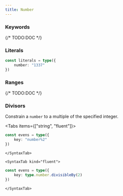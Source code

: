 ```yaml
---
title: Number
---
```



### Keywords

{/* TODO:DOC */}

### Literals

```ts twoslash
const literals = type({
	number: "1337"
})
```

### Ranges

{/* TODO:DOC */}

### Divisors

Constrain a `number` to a multiple of the specified integer.

<Tabs items={["string", "fluent"]}>
	<SyntaxTab kind="string">

```ts twoslash
const evens = type({
	key: "number%2"
})
```

    </SyntaxTab>

    <SyntaxTab kind="fluent">

```ts twoslash
const evens = type({
	key: type.number.divisibleBy(2)
})
```

    </SyntaxTab>

</Tabs>
